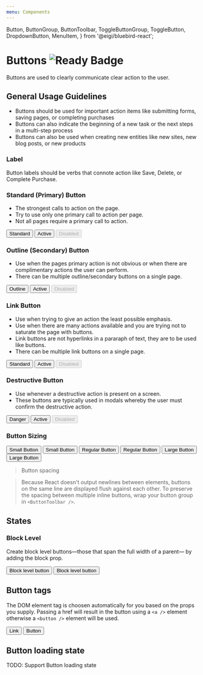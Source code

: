```yaml
---
menu: Components
---
```


  Button,
  ButtonGroup,
  ButtonToolbar,
  ToggleButtonGroup,
  ToggleButton,
  DropdownButton,
  MenuItem,
} from '@eigi/bluebird-react';

<!-- Unused Button Styles
  <Button bsStyle="success">Success</Button>
  <Button bsStyle="info">Info</Button>
  <Button bsStyle="warning">Warning</Button>
-->

# Buttons ![Ready Badge](https://img.shields.io/badge/component-ready-green.svg#badge)

Buttons are used to clearly communicate clear action to the user.

## General Usage Guidelines

- Buttons should be used for important action items like submitting forms, saving pages, or completing purchases
- Buttons can also indicate the beginning of a new task or the next steps in a multi-step process
- Buttons can also be used when creating new entities like new sites, new blog posts, or new products

### Label

Button labels should be verbs that connote action like Save, Delete, or Complete Purchase.

### Standard (Primary) Button

- The strongest calls to action on the page.
- Try to use only one primary call to action per page.
- Not all pages require a primary call to action.

<Playground>
  <ButtonToolbar>
    <Button bsStyle="primary">Standard</Button>
    <Button bsStyle="primary" active>
      Active
    </Button>
    <Button bsStyle="primary" disabled>
      Disabled
    </Button>
  </ButtonToolbar>
</Playground>

### Outline (Secondary) Button

- Use when the pages primary action is not obvious or when there are complimentary actions the user can perform.
- There can be multiple outline/secondary buttons on a single page.

<Playground>
  <ButtonToolbar>
    <Button>Outline</Button>
    <Button active>Active</Button>
    <Button disabled>Disabled</Button>
  </ButtonToolbar>
</Playground>

### Link Button

- Use when trying to give an action the least possible emphasis.
- Use when there are many actions available and you are trying not to saturate the page with buttons.
- Link buttons are not hyperlinks in a pararaph of text, they are to be used like buttons.
- There can be multiple link buttons on a single page.

<Playground>
  <ButtonToolbar>
    <Button bsStyle="link">Standard</Button>
    <Button bsStyle="link" active>
      Active
    </Button>
    <Button bsStyle="link" disabled>
      Disabled
    </Button>
  </ButtonToolbar>
</Playground>

### Destructive Button

- Use whenever a destructive action is present on a screen.
- These buttons are typically used in modals whereby the user must confirm the destructive action.

<Playground>
  <ButtonToolbar>
    <Button bsStyle="danger">Danger</Button>
    <Button bsStyle="danger" active>
      Active
    </Button>
    <Button bsStyle="danger" disabled>
      Disabled
    </Button>
  </ButtonToolbar>
</Playground>

### Button Sizing

<Playground>
  <ButtonToolbar className="mb2">
    <Button bsStyle="primary" bsSize="small">
      Small Button
    </Button>
    <Button bsSize="small">Small Button</Button>
  </ButtonToolbar>
  <ButtonToolbar className="mb2">
    <Button bsStyle="primary">Regular Button</Button>
    <Button>Regular Button</Button>
  </ButtonToolbar>
  <ButtonToolbar>
    <Button bsStyle="primary" bsSize="large">
      Large Button
    </Button>
    <Button bsSize="large">Large Button</Button>
  </ButtonToolbar>
</Playground>

<!--
<Playground>
  <ButtonToolbar>
    <Button bsStyle="primary">Standard</Button>
    <Button>Outline</Button>
    <Button bsStyle="link">Link</Button>
    <Button bsStyle="danger">Danger</Button>
    <Button bsStyle="light">Light</Button>
    <Button bsStyle="dark">Dark</Button>
  </ButtonToolbar>
</Playground>
-->

> Button spacing

> Because React doesn't output newlines between elements, buttons on the same line are displayed flush against each other. To preserve the spacing between multiple inline buttons, wrap your button group in `<ButtonToolbar />`.

## States

### Block Level

Create block level buttons—those that span the full width of a parent— by adding the block prop.

<Playground>
  <Button bsStyle="primary" block>
    Block level button
  </Button>
  <Button block>Block level button</Button>
</Playground>

## Button tags

The DOM element tag is choosen automatically for you based on the props you supply. Passing a href will result in the button using a `<a />` element otherwise a `<button />` element will be used.

<Playground>
  <ButtonToolbar>
    <Button href="#">Link</Button>
    <Button>Button</Button>
  </ButtonToolbar>
</Playground>

## Button loading state

TODO: Support Button loading state

<!--
## Button dropdowns

## Button groups

Group a series of buttons together on a single line with the button group.

### Basic Example

Wrap a series of `<Button />`s in a `<ButtonGroup />`.

<Playground>
  <ButtonGroup>
    <Button>Left</Button>
    <Button>Middle</Button>
    <Button>Right</Button>
  </ButtonGroup>
</Playground>

### Button toolbar

Combine sets of `<ButtonGroup />`s into a `<ButtonToolbar />` for more complex components.

<Playground>
  <ButtonToolbar>
    <ButtonGroup>
      <Button>1</Button>
      <Button>2</Button>
      <Button>3</Button>
      <Button>4</Button>
    </ButtonGroup>

    <ButtonGroup>
      <Button>5</Button>
      <Button>6</Button>
      <Button>7</Button>
    </ButtonGroup>

    <ButtonGroup>
      <Button>8</Button>
    </ButtonGroup>

  </ButtonToolbar>
</Playground>

### Sizing

Instead of applying button sizing props to every button in a group, just add `bsSize` prop to the `<ButtonGroup />`.

<Playground>
  <ButtonToolbar>
    <ButtonGroup bsSize="large">
      <Button>Left</Button>
      <Button>Middle</Button>
      <Button>Right</Button>
    </ButtonGroup>
  </ButtonToolbar>

<ButtonToolbar>
  <ButtonGroup>
    <Button>Left</Button>
    <Button>Middle</Button>
    <Button>Right</Button>
  </ButtonGroup>
</ButtonToolbar>

<ButtonToolbar>
  <ButtonGroup bsSize="small">
    <Button>Left</Button>
    <Button>Middle</Button>
    <Button>Right</Button>
  </ButtonGroup>
</ButtonToolbar>

  <ButtonToolbar>
    <ButtonGroup bsSize="xsmall">
      <Button>Left</Button>
      <Button>Middle</Button>
      <Button>Right</Button>
    </ButtonGroup>
  </ButtonToolbar>
</Playground>

### Nesting

You can place other button types within the `<ButtonGroup />` like `<DropdownButton />`s.

### Vertical variation

Make a set of buttons appear vertically stacked rather than horizontally. _Split button dropdowns are not supported here._

Just add `vertical` to the `<ButtonGroup />`.

<Playground>
  <ButtonGroup vertical>
    <Button>Button</Button>
    <Button>Button</Button>
    <DropdownButton title="Dropdown" id="bg-vertical-dropdown-1">
      <MenuItem eventKey="1">Dropdown link</MenuItem>
      <MenuItem eventKey="2">Dropdown link</MenuItem>
    </DropdownButton>
    <Button>Button</Button>
    <Button>Button</Button>
    <DropdownButton title="Dropdown" id="bg-vertical-dropdown-2">
      <MenuItem eventKey="1">Dropdown link</MenuItem>
      <MenuItem eventKey="2">Dropdown link</MenuItem>
    </DropdownButton>
    <DropdownButton title="Dropdown" id="bg-vertical-dropdown-3">
      <MenuItem eventKey="1">Dropdown link</MenuItem>
      <MenuItem eventKey="2">Dropdown link</MenuItem>
    </DropdownButton>
  </ButtonGroup>
</Playground>

Moreover, you can have buttons be block level elements so they take the full width of their container, just add `block` to the `<ButtonGroup />`, in addition to the vertical you just added.

<Playground>
  <ButtonGroup vertical block>
    <Button>Full width button</Button>
    <Button>Full width button</Button>
  </ButtonGroup>
</Playground>

### Justified button groups

Make a group of buttons stretch at equal sizes to span the entire width of its parent. Also works with button dropdowns within the button group.

> Style issues

> There are some issues and workarounds required when using this property, please see bootstrap’s button group docs for more specifics.

Just add `justified` to the `<ButtonGroup />`.

<Playground>
  <ButtonGroup justified>
    <Button href="#">Left</Button>
    <Button href="#">Middle</Button>
    <DropdownButton title="Dropdown" id="bg-justified-dropdown">
      <MenuItem eventKey="1">Dropdown link</MenuItem>
      <MenuItem eventKey="2">Dropdown link</MenuItem>
    </DropdownButton>
  </ButtonGroup>
</Playground>

### Checkbox / Radio

For checkboxes or radio buttons styled as Bootstrap buttons, use the `<ToggleButtonGroup>` and `<ToggleButton>` components. The group behaves as a form component, where the value is an array of the selected eventKeys for checkbox groups or the selected eventKey for radio groups.

> Bootstrap JS issue

> There is a known issue when including Bootstrap JS while using Toggle Button Groups. Therefore it is advised not use Bootstrap JS in conjunction with `<ToggleButtonGroup>` and `<ToggleButton>`.

#### Uncontrolled

<Playground>
  <ButtonToolbar>
    <ToggleButtonGroup type="checkbox" defaultValue={[1, 3]}>
      <ToggleButton value={1}>Checkbox 1 (pre-checked)</ToggleButton>
      <ToggleButton value={2}>Checkbox 2</ToggleButton>
      <ToggleButton value={3}>Checkbox 3 (pre-checked)</ToggleButton>
    </ToggleButtonGroup>
  </ButtonToolbar>

  <ButtonToolbar>
    <ToggleButtonGroup type="radio" name="options" defaultValue={1}>
      <ToggleButton value={1}>Radio 1 (pre-checked)</ToggleButton>
      <ToggleButton value={2}>Radio 2</ToggleButton>
      <ToggleButton value={3}>Radio 3</ToggleButton>
    </ToggleButtonGroup>
  </ButtonToolbar>
</Playground>

#### Controlled

<Playground>
  {() => {
    class ToggleButtonGroupControlled extends React.Component {
      constructor(props, context) {
        super(props, context);

        this.handleChange = this.handleChange.bind(this);

        this.state = {
          value: [1, 3]
        };
      }

      handleChange(e) {
        this.setState({ value: e });
      }

      render() {
        return (
          <ToggleButtonGroup
            type="checkbox"
            value={this.state.value}
            onChange={this.handleChange}
          >
            <ToggleButton value={1}>Checkbox 1 (pre-checked)</ToggleButton>
            <ToggleButton value={2}>Checkbox 2</ToggleButton>
            <ToggleButton value={3}>Checkbox 3 (pre-checked)</ToggleButton>
            <ToggleButton value={4} disabled>
              Checkbox 4 (disabled)
            </ToggleButton>
          </ToggleButtonGroup>
        );
      }
    }

    return <ToggleButtonGroupControlled />;

}}

</Playground>

-->

<!-- ## Button loading state
TODO: Support Button loading state -->

